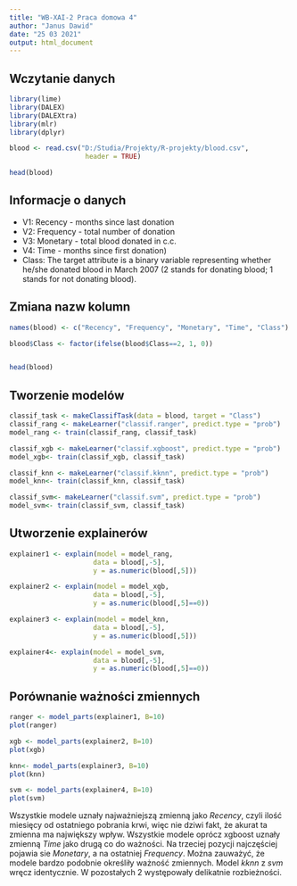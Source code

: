 ---
title: "WB-XAI-2 Praca domowa 4"
author: "Janus Dawid"
date: "25 03 2021"
output: html_document
---


## Wczytanie danych

```{r,echo=FALSE, results='hide', message=FALSE,warning=FALSE}
library(lime)
library(DALEX)
library(DALEXtra)
library(mlr)
library(dplyr)


```

```{r}


blood <- read.csv("D:/Studia/Projekty/R-projekty/blood.csv", 
                   header = TRUE)

head(blood)

```

## Informacje o danych
* V1: Recency - months since last donation
* V2: Frequency - total number of donation
* V3: Monetary - total blood donated in c.c.
* V4: Time - months since first donation)
* Class: The target attribute is a binary variable representing whether he/she donated blood in March 2007 (2 stands for donating blood; 1 stands for not donating blood).

## Zmiana nazw kolumn 

```{r}


names(blood) <- c("Recency", "Frequency", "Monetary", "Time", "Class")

blood$Class <- factor(ifelse(blood$Class==2, 1, 0))


head(blood)

```


## Tworzenie modelów 

```{r, warning=FALSE,results='hide', message=FALSE}


classif_task <- makeClassifTask(data = blood, target = "Class")
classif_rang <- makeLearner("classif.ranger", predict.type = "prob")
model_rang <- train(classif_rang, classif_task)

classif_xgb <- makeLearner("classif.xgboost", predict.type = "prob")
model_xgb<- train(classif_xgb, classif_task)

classif_knn <- makeLearner("classif.kknn", predict.type = "prob")
model_knn<- train(classif_knn, classif_task)

classif_svm<- makeLearner("classif.svm", predict.type = "prob")
model_svm<- train(classif_svm, classif_task)
```


## Utworzenie explainerów

```{r}

explainer1 <- explain(model = model_rang,
                     data = blood[,-5],
                     y = as.numeric(blood[,5]))

explainer2 <- explain(model = model_xgb,
                     data = blood[,-5],
                     y = as.numeric(blood[,5]==0))

explainer3 <- explain(model = model_knn,
                     data = blood[,-5],
                     y = as.numeric(blood[,5]))

explainer4<- explain(model = model_svm,
                     data = blood[,-5],
                     y = as.numeric(blood[,5]==0))
```


## Porównanie ważności zmiennych

```{r}
ranger <- model_parts(explainer1, B=10)
plot(ranger)

xgb <- model_parts(explainer2, B=10)
plot(xgb)

knn<- model_parts(explainer3, B=10)
plot(knn)

svm <- model_parts(explainer4, B=10)
plot(svm)

```


Wszystkie modele uznały najważniejszą zmienną jako *Recency*, czyli ilość miesięcy od ostatniego pobrania krwi, więc nie dziwi fakt, że akurat ta zmienna ma największy wpływ. Wszystkie modele oprócz xgboost uznały zmienną *Time* jako drugą co do ważności. Na trzeciej pozycji najczęściej pojawia sie *Monetary*, a na ostatniej *Frequency*. 
Można  zauważyć, że modele bardzo podobnie określiły ważność zmiennych. Model *kknn* z *svm* wręcz identycznie. W pozostałych 2 występowały delikatnie rozbieżności. 

